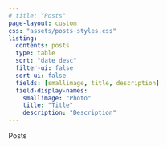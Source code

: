 ```yaml
---
# title: "Posts"
page-layout: custom
css: "assets/posts-styles.css"
listing:
  contents: posts
  type: table
  sort: "date desc"
  filter-ui: false
  sort-ui: false
  fields: [smallimage, title, description]
  field-display-names:
    smallimage: "Photo"
    title: "Title"
    description: "Description"
---
```


<div class = "big-title">Posts</div>